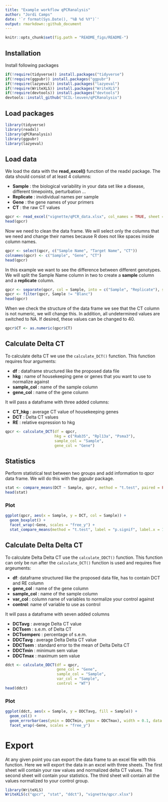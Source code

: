 ```yaml
---
title: "Example workflow qPCRanalysis"
author: "Jordi Camps"
date: '`r format(Sys.Date(), "%B %d %Y")`'
output: rmarkdown::github_document
---
```


```r
knitr::opts_chunk$set(fig.path = "README_figs/README-")
```

## Installation
Install following packages
```r
if(!require(tidyverse)) install.packages("tidyverse")
if(!require(ggpubr)) install.packages("ggpubr") 
if(!require(lazyeval)) install.packages("lazyeval")
if(!require(WriteXLS)) install.packages("WriteXLS")
if(!require(devtools)) install.packages("devtools")
devtools::install_github("SCIL-leuven/qPCRanalysis")
```

## Load packages
```r
library(tidyverse)
library(readxl)
library(qPCRanalysis)
library(ggpubr)
library(lazyeval)
```

## Load data
We load the data with the **read_excel()** function of the readxl package. The data should consist of at least 4 columns:

* __Sample__ : the biological variability in your data set like a disease, different timepoints, perturbation ...
* __Replicate__ : invidividual names per sample
* __Gene__ : the gene names of your primers
* __CT__ : the raw CT values

```r
qpcr <- read_excel("vignette/qPCR_data.xlsx", col_names = TRUE, sheet = 3, skip = 35)
head(qpcr)
```

Now we need to clean the data frame. We will select only the columns that we need and change their names because R does not like spaces inside column names.
```r
qpcr <- select(qpcr, c("Sample Name", "Target Name", "CT"))
colnames(qpcr) <- c("Sample", "Gene", "CT")
head(qpcr)
```

In this example we want to see the difference between different genotypes. We will split the Sample Name column in two to create a **sample** column and a **replicate** column.
```r
qpcr <- separate(qpcr, col = Sample, into = c("Sample", "Replicate"), sep = "_")
qpcr <- filter(qpcr, Sample != "Blanc")
head(qpcr)
```

When we check the structure of the data frame we see that the CT column is not numeric, we will change this. In addition, all undetermined values are switched to NA. If desired, these values can be changed to 40.
```r
qpcr$CT <- as.numeric(qpcr$CT)
```

## Calculate Delta CT
To calculate delta CT we use the `calculate_DCT()` function. This function requires four arguments:

* __df__ : dataframe structured like the proposed data file
* __hkg__ : name of housekeeping gene or genes that you want to use to normalize against
* __sample_col__ : name of the sample column
* __gene_col__ : name of the gene column

It will pass a dataframe with three added columns: 

* __CT_hkg__ : average CT value of housekeeping genes
* __DCT__ : Delta CT values
* __RE__ : relative expression to hkg

```r
qpcr <- calculate_DCT(df = qpcr, 
                      hkg = c("Rab35", "Rpl13a", "Psma3"), 
                      sample_col = "Sample", 
                      gene_col = "Gene")
```

## Statistics
Perform statistical test between two groups and add information to qpcr data frame. We will do this with the ggpubr package.
```r
stat <- compare_means(DCT ~ Sample, qpcr, method = "t.test", paired = FALSE, group.by = "Gene")
head(stat)
```

### Plot
```r
ggplot(qpcr, aes(x = Sample, y = DCT, col = Sample)) +
  geom_boxplot() +
  facet_wrap(~Gene, scales = "free_y") +
  stat_compare_means(method = "t.test", label = "p.signif", label.x = 1.5)
```

## Calculate Delta Delta CT
To calculate Delta Delta CT use the `calculate_DDCT()` function. This function  can only be run after the `calculate_DCT()` function is used and requires five argeuments:

* __df__: dataframe structured like the proposed data file, has to contain DCT and RE column
* __gene_col__ : name of the gene column
* __sample_col__ : name of the sample column
* __var_col__ : column name of variables to normalize your control against
* __control__: name of variable to use as control

It will pass a dataframe with seven added columns

* __DCTavg__ : average Delta CT value
* __DCTsem__ : s.e.m. of Delta CT
* __DCTsemperc__ : percentage of s.e.m.
* __DDCTavg__ : average Delta Delta CT value
* __DDCTsem__ : standard error to the mean of Delta Delta CT
* __DDCTmin__ : minimum sem value
* __DDCTmax__ : maximum sem value

```r
ddct <- calculate_DDCT(df = qpcr, 
                       gene_col = "Gene", 
                       sample_col = "Sample", 
                       var_col = "Sample", 
                       control = "WT")
head(ddct)
```

### Plot
```r
ggplot(ddct, aes(x = Sample, y = DDCTavg, fill = Sample)) +
  geom_col() +
  geom_errorbar(aes(ymin = DDCTmin, ymax = DDCTmax), width = 0.1, data = ddct) +
  facet_wrap(~Gene, scales = "free_y")
```

# Export
At any given point you can export the data frame to an excel file with this function. Here we will export the data in an excel with three sheets. The first sheet will contain your raw values and normalized delta CT values. The second sheet will contain your statistics. The third sheet will contain all the values normalized to your control group.
```r
library(WriteXLS)
WriteXLS(c("qpcr", "stat", "ddct"), "vignette/qpcr.xlsx")
```
